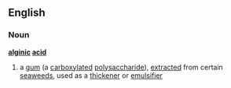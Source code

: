==English==
===Noun===
'''[[alginic]] [[acid]]'''
#a [[gum]] (a [[carboxylated]] [[polysaccharide]]), [[extracted]] from certain [[seaweed]]s, used as a [[thickener]] or [[emulsifier]]